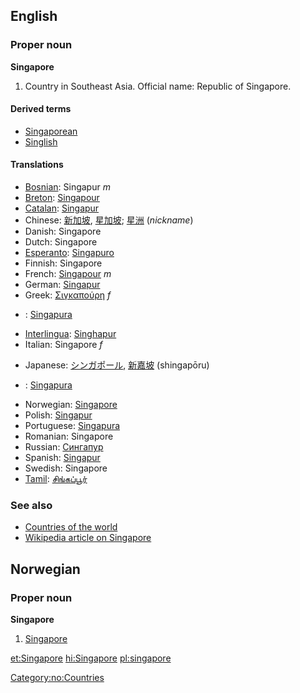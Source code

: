 ==English==
===Proper noun===
'''Singapore'''

# Country in Southeast Asia. Official name: Republic of Singapore.

====Derived terms====
*[[Singaporean]]
*[[Singlish]]

====Translations====
{{top}}
*[[Bosnian]]: Singapur ''m''
*[[Breton]]: [[Singapour]]
*[[Catalan]]: [[Singapur]]
*Chinese: [[新加坡]], [[星加坡]]; [[星洲]] (''nickname'')
*Danish: Singapore
*Dutch: Singapore
*[[Esperanto]]: [[Singapuro]]
*Finnish: Singapore
*French: [[Singapour]] ''m''
*German: [[Singapur]]
*Greek: [[Σιγκαπούρη]] ''f''
*{{id}}: [[Singapura]]
*[[Interlingua]]: [[Singhapur]]
*Italian: Singapore ''f''
{{mid}}
*Japanese: [[シンガポール]], [[新嘉坡]] (shingapōru)
*{{ms}}: [[Singapura]]
*Norwegian: [[#Norwegian|Singapore]]
*Polish: [[Singapur]]
*Portuguese: [[Singapura]]
*Romanian: Singapore
*Russian: [[Сингапур]]
*Spanish: [[Singapur]]
*Swedish: Singapore
*[[Tamil]]: [[சிங்கப்பூர்]]
{{bottom}}

===See also===
*[[Countries of the world]]
*[[w:Singapore|Wikipedia article on Singapore]]

==Norwegian==
===Proper noun===
[[Category:no:Countries]]
'''Singapore'''
#[[#English|Singapore]]

[[et:Singapore]]
[[hi:Singapore]]
[[pl:singapore]]